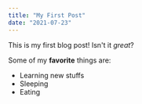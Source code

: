 ```yaml
---
title: "My First Post"
date: "2021-07-23"
---
```


This is my first blog post! Isn't it *great*?

Some of my **favorite** things are:

* Learning new stuffs
* Sleeping
* Eating